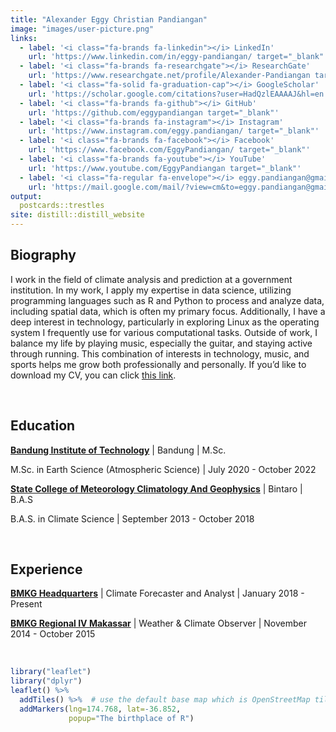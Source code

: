 ```yaml
---
title: "Alexander Eggy Christian Pandiangan"
image: "images/user-picture.png"
links:
  - label: '<i class="fa-brands fa-linkedin"></i> LinkedIn'
    url: 'https://www.linkedin.com/in/eggy-pandiangan/ target="_blank"'
  - label: '<i class="fa-brands fa-researchgate"></i> ResearchGate'
    url: 'https://www.researchgate.net/profile/Alexander-Pandiangan target="_blank"'
  - label: '<i class="fa-solid fa-graduation-cap"></i> GoogleScholar'
    url: 'https://scholar.google.com/citations?user=HadQzlEAAAAJ&hl=en target="_blank"'
  - label: '<i class="fa-brands fa-github"></i> GitHub'
    url: 'https://github.com/eggypandiangan target="_blank"'
  - label: '<i class="fa-brands fa-instagram"></i> Instagram'
    url: 'https://www.instagram.com/eggy.pandiangan/ target="_blank"'
  - label: '<i class="fa-brands fa-facebook"></i> Facebook'
    url: 'https://www.facebook.com/EggyPandiangan/ target="_blank"'
  - label: '<i class="fa-brands fa-youtube"></i> YouTube'
    url: 'https://www.youtube.com/EggyPandiangan target="_blank"'
  - label: '<i class="fa-regular fa-envelope"></i> eggy.pandiangan@gmail.com'
    url: 'https://mail.google.com/mail/?view=cm&to=eggy.pandiangan@gmail.com target="_blank"'
output:
  postcards::trestles
site: distill::distill_website
---
```


## Biography

I work in the field of climate analysis and prediction at a government institution. In my work, I apply my expertise in data science, utilizing programming languages such as R and Python to process and analyze data, including spatial data, which is often my primary focus. Additionally, I have a deep interest in technology, particularly in exploring Linux as the operating system I frequently use for various computational tasks. Outside of work, I balance my life by playing music, especially the guitar, and staying active through running. This combination of interests in technology, music, and sports helps me grow both professionally and personally. If you'd like to download my CV, you can click [this link](images/Eggy_CV.pdf){target="_blank"}.

$~$

## Education

[**Bandung Institute of Technology**](https://www.itb.ac.id/){target="_blank"} | Bandung | M.Sc.

M.Sc. in Earth Science (Atmospheric Science) | July 2020 - October 2022

[**State College of Meteorology Climatology And Geophysics**](https://stmkg.ac.id/){target="_blank"} | Bintaro | B.A.S

B.A.S. in Climate Science | September 2013 - October 2018

$~$

## Experience

[**BMKG Headquarters**](https://bmkg.go.id){target="_blank"} | Climate Forecaster and Analyst | January 2018 - Present

[**BMKG Regional IV Makassar**](https://bbmkg4.com/){target="_blank"} | Weather & Climate Observer | November 2014 - October 2015

$~$

```r
library("leaflet")
library("dplyr")
leaflet() %>%
  addTiles() %>%  # use the default base map which is OpenStreetMap tiles
  addMarkers(lng=174.768, lat=-36.852,
             popup="The birthplace of R")
```

